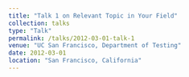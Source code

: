 ---
title: "Talk 1 on Relevant Topic in Your Field"
collection: talks
type: "Talk"
permalink: /talks/2012-03-01-talk-1
venue: "UC San Francisco, Department of Testing"
date: 2012-03-01
location: "San Francisco, California"
---
